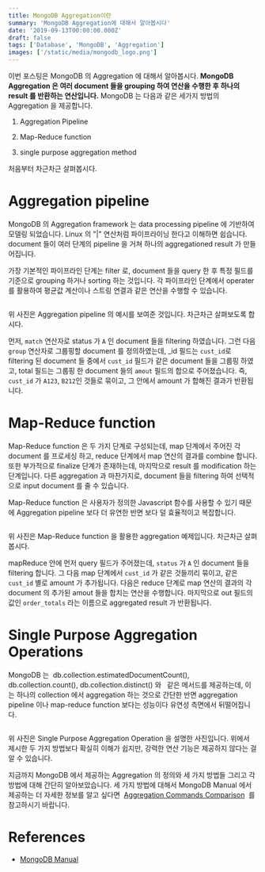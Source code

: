 ```yaml
---
title: MongoDB Aggregation이란
summary: 'MongoDB Aggregation에 대해서 알아봅시다'
date: '2019-09-13T00:00:00.000Z'
draft: false
tags: ['Database', 'MongoDB', 'Aggregation']
images: ['/static/media/mongodb_logo.png']
---
```


이번 포스팅은 MongoDB 의 Aggregation 에 대해서 알아봅시다. **MongoDB Aggregation 은 여러 document 들을 grouping 하여 연산을 수행한 후 하나의 result 를 반환하는 연산입니다.** MongoDB 는 다음과 같은 세가지 방법의 Aggregation 을 제공합니다.

1. Aggregation Pipeline

2. Map-Reduce function

3. single purpose aggregation method

처음부터 차근차근 살펴봅시다.

# Aggregation pipeline

MongoDB 의 Aggregation framework 는 data processing pipeline 에 기반하여 모델링 되었습니다. Linux 의 "|" 연산처럼 파이프라이닝 한다고 이해하면 쉽습니다. document 들이 여러 단계의 pipeline 을 거쳐 하나의 aggregationed result 가 만들어집니다.

가장 기본적인 파이프라인 단계는 filter 로, document 들을 query 한 후 특정 필드를 기준으로 grouping 하거나 sorting 하는 것입니다. 각 파이프라인 단계에서 operater 를 활용하여 평균값 계산이나 스트링 연결과 같은 연산을 수행할 수 있습니다.

<img src="https://k.kakaocdn.net/dn/cSwl5T/btqtZNkK1AR/F6uJpC6kTSjQRQ1nRs7hG0/tfile.svg" alt="" />

위 사진은 Aggregation pipeline 의 예시를 보여준 것입니다. 차근차근 살펴보도록 합시다.

먼저, `match` 연산자로 status 가 `A` 인 document 들을 filtering 하였습니다. 그런 다음 `group` 연산자로 그룹핑할 document 를 정의하였는데, \_id 필드는 `cust_id`로 filtering 된 document 들 중에서 `cust_id` 필드가 같은 document 들을 그룹핑 하였고, total 필드는 그룹핑 한 document 들의 `amout` 필드의 합으로 주어졌습니다. 즉, `cust_id` 가 `A123`, `B212`인 것들로 묶이고, 그 안에서 amount 가 합해진 결과가 반환됩니다.

# Map-Reduce function

Map-Reduce function 은 두 가지 단계로 구성되는데, map 단계에서 주어진 각 document 를 프로세싱 하고, reduce 단계에서 map 연산의 결과를 combine 합니다. 또한 부가적으로 finalize 단계가 존재하는데, 마지막으로 result 를 modification 하는 단계입니다. 다른 aggregation 과 마찬가지로, document 들을 filtering 하여 선택적으로 input document 를 줄 수 있습니다.

Map-Reduce function 은 사용자가 정의한 Javascript 함수를 사용할 수 있기 때문에 Aggregation pipeline 보다 더 유연한 반면 보다 덜 효율적이고 복잡합니다.

<img src="https://k.kakaocdn.net/dn/dqfMrx/btqt0TR7yRi/kd8q2x4zo2yRVIsAKTLWVK/tfile.svg" alt="" />

위 사진은 Map-Reduce function 을 활용한 aggregation 예제입니다. 차근차근 살펴봅시다.

mapReduce 안에 먼저 query 필드가 주어졌는데, `status` 가 `A` 인 document 들을 filtering 합니다. 그 다음 map 단계에서 `cust_id` 가 같은 것들끼리 묶이고, 같은 `cust_id` 별로 amount 가 추가됩니다. 다음은 reduce 단계로 map 연산의 결과의 각 document 의 추가된 amout 들을 합치는 연산을 수행합니다. 마지막으로 out 필드의 값인 `order_totals` 라는 이름으로 aggregated result 가 반환됩니다.

# Single Purpose Aggregation Operations

MongoDB 는  db.collection.estimatedDocumentCount(), db.collection.count(), db.collection.distinct() 와   같은 메서드를 제공하는데, 이는 하나의 collection 에서 aggregation 하는 것으로 간단한 반면 aggregation pipeline 이나 map-reduce function 보다는 성능이다 유연성 측면에서 뒤떨어집니다.

<img src="https://k.kakaocdn.net/dn/m9mxQ/btqtYZssFsw/KZm9nNsQYGkkXfYXbOp0K1/tfile.svg" alt="" />

위 사진은 Single Purpose Aggregation Operation 을 설명한 사진입니다. 위에서 제시한 두 가지 방법보다 확실히 이해가 쉽지만, 강력한 연산 기능은 제공하지 않다는 걸 알 수 있습니다.

지금까지 MongoDB 에서 제공하는 Aggregation 의 정의와 세 가지 방법들 그리고 각 방법에 대해 간단히 알아보았습니다. 세 가지 방법에 대해서 MongoDB Manual 에서 제공하는 더 자세한 정보를 알고 싶다면  [Aggregation Commands Comparison](https://docs.mongodb.com/manual/reference/aggregation-commands-comparison/)  를 참고하시기 바랍니다.

# References

- [MongoDB Manual](https://docs.mongodb.com/manual/reference/)
